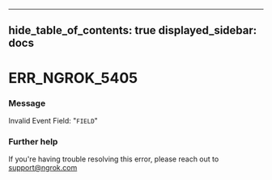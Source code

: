 

---
hide_table_of_contents: true
displayed_sidebar: docs
---


# ERR_NGROK_5405

### Message
Invalid Event Field: "`FIELD`"

<ErrorDetails error="err_ngrok_5405" />



### Further help
If you're having trouble resolving this error, please reach out to [support@ngrok.com](mailto:support@ngrok.com?subject=Help%20with%20ERR_NGROK_5405)

